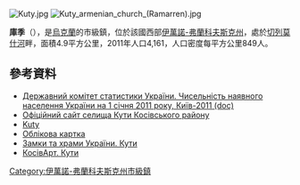 {{No footnotes|time=2015-09-16T13:37:41+00:00}}
[[Image:Kuty.jpg|right]]
[[Image:Kuty_armenian_church_(Ramarren).jpg|thumb]]

'''庫季'''（{{lang-uk|Кути}}），是[[烏克蘭|烏克蘭]]的市級鎮，位於該國西部[[伊萬諾-弗蘭科夫斯克州|伊萬諾-弗蘭科夫斯克州]]，處於[[切列莫什河|切列莫什河]]畔，面積4.9平方公里，2011年人口4,161，人口密度每平方公里849人。

==參考資料==
*[https://web.archive.org/web/20121010205321/http://stat6.stat.lviv.ua/PXWEB2007/ukr/publ/2011/chnas.zip Державний комітет статистики України. Чисельність наявного населення України на 1 січня 2011 року, Київ-2011 (doc)]
* [https://web.archive.org/web/20150221225458/http://kuty.kosiv.net/ Офіційний сайт селища Кути Косівського району]
* [https://web.archive.org/web/20070311110556/http://www.polishroots.org/slownik/kuty.htm Kuty]
* [http://gska2.rada.gov.ua/pls/z7502/A005?rdat1=09.07.2008&rf7571=13787 Облікова картка]{{dead link|date=2018年2月|bot=InternetArchiveBot|fix-attempted=yes}}
* [http://www.castles.com.ua/kuty.html Замки та храми України. Кути] {{Wayback|url=http://www.castles.com.ua/kuty.html |date=20220308032554 }}
* [http://www.kosivart.com/index.cfm/fuseaction/kuty.main/ КосівАрт. Кути] {{Wayback|url=http://www.kosivart.com/index.cfm/fuseaction/kuty.main/ |date=20100819053249 }}

{{coord|48|15|49|N|25|10|25|E|scale:30000|display=title}}
{{IvanoFrankivsk-geo-stub}}
{{DEFAULTSORT:Кути}}
[[Category:伊萬諾-弗蘭科夫斯克州市級鎮|Category:伊萬諾-弗蘭科夫斯克州市級鎮]]